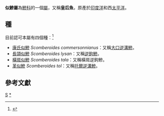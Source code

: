 {{Automatic taxobox
| taxon = Scomberoides
| image = Scomberoides lysan by NPS.jpg
| image_caption = 長頜似鰺（''S. lysan''）
| authority = [[Bernard_Germain_de_Lacépède|Lacépède]], 1801
| type_species = ''Scomberoides noelii''
| type_species_authority = Lacepède, 1801
}}

'''似鰺屬'''為[[鰺科|鰺科]]的一個[[屬_(生物)|屬]]，又稱'''皇后魚'''，原產於[[印度洋|印度洋]]和西[[太平洋|太平洋]]。

==種==
目前認可本屬有四個種：<ref>{{FishBase genus | genus = Scomberoides| month = 2 | year = 2013}}</ref>
*[[康氏似鰺|康氏似鰺]] ''Scomberoides commersonnianus''：又稱[[大口逆溝鰺|大口逆溝鰺]]。
*[[長頜似鰺|長頜似鰺]] ''Scomberoides lysan''：又稱[[逆鉤鰺|逆鉤鰺]]。
*[[橫斑似鰺|橫斑似鰺]] ''Scomberoides tala''：又稱橫斑逆鉤鰺。
*[[革似鰺|革似鰺]] ''Scomberoides tol''：又稱[[托爾逆溝鰺|托爾逆溝鰺]]。

==參考文獻==
{{reflist}}
{{Taxonbar}}

[[Category:鰺科|S]]
[[Category:似鰺屬|*]]